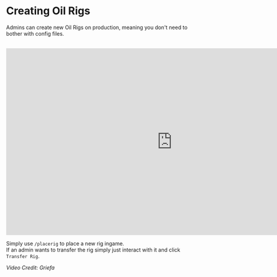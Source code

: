 # Creating Oil Rigs

Admins can create new Oil Rigs on production, meaning you don't need to bother with config files. 

<br/><iframe width="896" height="504" src="https://www.youtube.com/embed/T981QFypeHo" title="YouTube video player" frameborder="0" allow="accelerometer; autoplay; clipboard-write; encrypted-media; gyroscope; picture-in-picture; web-share" allowfullscreen></iframe>


Simply use `/placerig` to place a new rig ingame.\
If an admin wants to transfer the rig simply just interact with it and click `Transfer Rig`.

*Video Credit: Griefa*